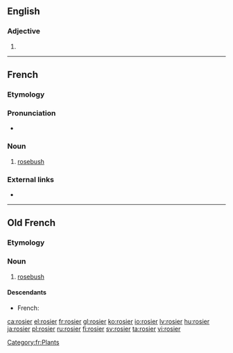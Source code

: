{{also|Rosier}}

==English==

===Adjective===
{{head|en|adjective comparative form}}

# {{en-comparative of|rosy}}

----

==French==

===Etymology===
{{suffix|fr|rose|ier}}

===Pronunciation===
* {{audio|Fr-rosier.ogg|Audio|lang=fr}}

===Noun===
{{fr-noun|m}}

# [[rosebush]]

===External links===
* {{R:TLFi}}

[[Category:fr:Plants]]

----

==Old French==

===Etymology===
{{suffix|fro|rose|ier}}

===Noun===
{{fro-noun|m}}

# [[rosebush]]

====Descendants====
* French: {{l|fr|rosier}}

[[ca:rosier]]
[[el:rosier]]
[[fr:rosier]]
[[gl:rosier]]
[[ko:rosier]]
[[io:rosier]]
[[lv:rosier]]
[[hu:rosier]]
[[ja:rosier]]
[[pl:rosier]]
[[ru:rosier]]
[[fi:rosier]]
[[sv:rosier]]
[[ta:rosier]]
[[vi:rosier]]